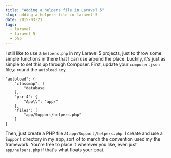 ```yaml
---
title: "Adding a helpers file in Laravel 5"
slug: adding-a-helpers-file-in-laravel-5
date: 2015-03-21
tags:
  - laravel
  - laravel 5
  - php
---
```


I still like to use a `helpers.php` in my Laravel 5 projects, just to throw some simple functions in there that I can use around the place. Luckily, it's just as simple to set this up through Composer. First, update your `composer.json` file,a round the `autoload` key.

```
"autoload": {
    "classmap": [
        "database
    ],
    "psr-4": {
        "App\\": "app/"
    },
    "files": [
        "app/Support/helpers.php"
    ]
}
```

Then, just create a PHP file at `app/Support/helpers.php`. I create and use a `Support` directory in my app, sort of to march the convention used my the framework. You're free to place it wherever you like, even just `app/helpers.php` if that's what floats your boat.
